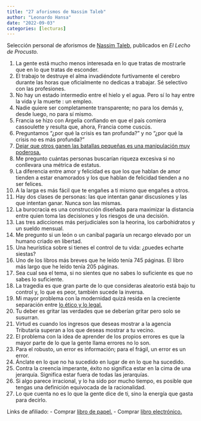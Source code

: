 ```yaml
---
title: "27 aforismos de Nassim Taleb"
author: "Leonardo Hansa"
date: "2022-09-03"
categories: [lecturas]
---
```


Selección personal de aforismos de [Nassim Taleb,](https://longitudsinanchura.com/2021/10/01/asalariado-taleb-habla-de-ti/) publicados en _El Lecho de Procusto._

1. La gente está mucho menos interesada en lo que tratas de mostrarle que en lo que tratas de esconder.
4. El trabajo te destruye el alma invadiéndote furtivamente el cerebro durante las horas que oficialmente no dedicas a trabajar. Sé selectivo con las profesiones.
6. No hay un estado intermedio entre el hielo y el agua. Pero sí lo hay entre la vida y la muerte : un empleo.
7. Nadie quiere ser completamente transparente; no para los demás y, desde luego, no para sí mismo.
8. Francia se hizo con Argelia confiando en que el país comiera cassoulette y resulta que, ahora, Francia come cuscús.
9. Preguntamos "¿por qué la crisis es tan profunda?" y no "¿por qué la crisis no es más profunda?"
10. [Dejar que otros ganen las batallas pequeñas es una manipulación muy poderosa.](https://longitudsinanchura.com/2022/09/11/rompe-la-barrera-del-no/)
11. Me pregunto cuántas personas buscarían riqueza excesiva si no conllevara una métrica de estatus.
12. La diferencia entre amor y felicidad es que los que hablan de amor tienden a estar enamorados y los que hablan de felicidad tienden a no ser felices.
14. A la larga es más fácil que te engañes a ti mismo que engañes a otros.
15. Hay dos clases de personas: las que intentan ganar discusiones y las que intentan ganar. Nunca son las mismas.
16. La burocracia es una construcción diseñada para maximizar la distancia entre quien toma las decisiones y los riesgos de una decisión.
17. Las tres adicciones más perjudiciales son la heorina, los carbohidratos y un sueldo mensual.
18. Me pregunto si un león o un caníbal pagaría un recargo elevado por un humano criado en libertad.
19. Una heurística sobre si tienes el control de tu vida: ¿puedes echarte siestas?
20. Uno de los libros más breves que he leído tenía 745 páginas. El libro más largo que he leído tenía 205 páginas.
21. Sea cual sea el tema, si no sientes que no sabes lo suficiente es que no sabes lo suficiente.
22. La tragedia es que gran parte de lo que consideras aleatorio está bajo tu control y, lo que es peor, también sucede la inversa.
23. Mi mayor problema con la modernidad quizá resida en la creciente separación entre [lo ético y lo legal.](https://longitudsinanchura.com/2022/08/09/los-peligros-de-la-moralidad/)
24. Tu deber es gritar las verdades que se deberían gritar pero solo se susurran.
25. Virtud es cuando los ingresos que deseas mostrar a la agencia Tributaria superan a los que deseas mostrar a tu vecino.
26. El problema con la idea de aprender de los propios errores es que la mayor parte de lo que la gente llama errores no lo son.
27. Para el robusto, un error es información; para el frágil, un error es un error.
28. Ánclate en lo que no ha sucedido en lugar de en lo que ha sucedido.
30. Contra la creencia imperante, éxito no significa estar en la cima de una jerarquía. Significa estar fuera de todas las jerarquías.
31. Si algo parece irracional, y lo ha sido por mucho tiempo, es posible que tengas una definición equivocada de la racionalidad.
32. Lo que cuenta no es lo que la gente dice de ti, sino la energía que gasta para decirlo.


Links de afiliado:
- Comprar [libro de papel.](https://amzn.to/3qaTt86) 
- Comprar [libro electrónico.](https://amzn.to/3cOhIGk)


